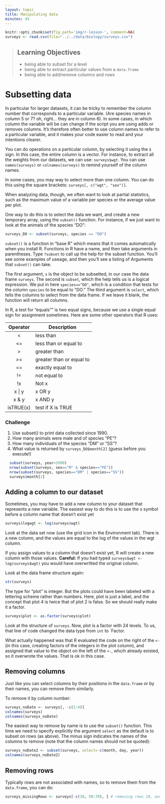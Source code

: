 ```yaml
---
layout: topic
title: Manipulating data
minutes: 45
---
```


```r
knitr::opts_chunk$set(fig.path='img/r-lesson-', comment=NA)
surveys <- read.csv(file="../../data/biology/surveys.csv")
```

> ## Learning Objectives
>
> * being able to subset for a level
> * being able to extract particular values from a `data.frame`
> * being able to add/remove columns and rows


# Subsetting data
In particular for larger datasets, it can be tricky to remember the column
number that corresponds to a particular variable. (Are species names in column 5
or 7? oh, right... they are in column 6). In some cases, in which column the
variable will be can change if the script you are using adds or removes
columns. It's therefore often better to use column names to refer to a
particular variable, and it makes your code easier to read and your intentions
clearer.

You can do operations on a particular column, by selecting it using the `$`
sign. In this case, the entire column is a vector. For instance, to extract all
the weights from our datasets, we can use: `surveys$wgt`. You can use
`names(surveys)` or `colnames(surveys)` to remind yourself of the column names.

In some cases, you may way to select more than one column. You can do this using
the square brackets: `surveys[, c("wgt", "sex")]`.

When analyzing data, though, we often want to look at partial statistics, such
as the maximum value of a variable per species or the average value per plot.

One way to do this is to select the data we want, and create a new temporary
array, using the `subset()` function. For instance, if we just want to look at
the animals of the species "DO":

```r
surveys_DO <- subset(surveys, species == "DO")
```

`subset()` is a function in "base R" which means that it comes automatically when you install R. Functions in R have a name, and then take arguments in parentheses. Type  `?subset` to call up the help for the subset function. You'll see some examples of useage, and then you'll see a listing of Arguments that `subset()` can take.  

The first argument, `x` is the object to be subsetted, in our case the data frame `surveys`. The second is `subset`, which the help tells us is a logical expression.  We put in here `species=="DO"`, which is a condition that tests for the column `species` to be equal to "DO." The third argument is `select`, which tells the columns to select from the data frame. If we leave it blank, the function will return all columns. 

In R, a test for "equals"" is two equal signs, because we use a single equal sign for assignment sometimes. Here are some other operators that R uses: 

|Operator  |  Description|
:---------:|---------------
|< 	       |less than
|<= 	     |less than or equal to
|> 	       |greater than
|>= 	     |greater than or equal to
|== 	     |exactly equal to
|!= 	     |not equal to
|!x 	     |Not x
|x \| y    |	x OR y
|x & y 	   |x AND y
|isTRUE(x) |test if X is TRUE 

### Challenge

1. Use subset() to print data collected since 1990. 
2. How many animals were male and of species "PE"?
3. How many individuals of the species "DM" or "SS"?
4. What value is returned by `surveys_DO$month[2]` (guess before you execute!)



```r
  subset(surveys, year>1990)
  nrow(subset(surveys, sex=="M" & species=="PE"))
  nrow(subset(surveys, species=="DM" | species=="SS"))
  surveys$month[2]

```

## Adding a column to our dataset

Sometimes, you may have to add a new column to your dataset that represents a
new variable. The easiest way to do this is to use the `$` symbol before a column name that doesn't exist yet
```r
surveys$logwgt <- log(surveys$wgt)

```
Look at the data set now (use the grid icon in the Environment tab). There is a new column, and the values are equal to the log of the values in the wgt column. 

If you assign values to a column that doesn't exist yet, R will create a new column with those values. **Careful:**  If you had typed `surveys$wgt <- log(surveys$wgt)` you would have overwritted the original column. 


Look at the data frame structure again: 

```r
str(surveys)
```

The type for "plot" is integer. But the plots could have been labeled with a lettering scheme rather than numbers.  Here, plot is just a label, and the concept that plot 4 is twice that of plot 2 is false. So we should really make it a factor. 

```r
surveys$plot <- as.factor(surveys$plot)
```

Look at the structure of `surveys`. Now, plot is a factor with 24 levels. To us, that line of code changed the data type from `int` to `Factor. 

What actually happened was that R evaluated the code on the right of the ` <- ` (in this case, creating factors of the integers in the plot column), and assigned that value to the object on the left of the ` <- `, whcih already existed, so it overwrote the values.  That is ok in this case. 

## Removing columns

Just like you can select columns by their positions in the `data.frame` or by
their names, you can remove them similarly.

To remove it by column number:

```r
surveys_noDate <- surveys[, -c(2:4)]
colnames(surveys)
colnames(surveys_noDate)
```

The easiest way to remove by name is to use the `subset()` function. This time
we need to specify explicitly the argument `select` as the default is to subset
on rows (as above). The minus sign indicates the names of the columns to remove
(note that the column names should not be quoted):

```r
surveys_noDate2 <- subset(surveys, select=-c(month, day, year))
colnames(surveys_noDate2)
```

## Removing rows

Typically rows are not associated with names, so to remove them from the
`data.frame`, you can do:

```r
surveys_missingRows <- surveys[-c(10, 50:70), ] # removing rows 10, and 50 to 70
```


<!----
# Building data frames from existing ones  Skip?? 

You can stack data frames next to each other using `cbind()` (__c__olumn __bind__) and on top of each other using `rbind` (__r__ow __bind__).

To illustrate this, let's use some smaller data frames.  You can create data frames directly in R

```r

land_animals <- data.frame(animal=c("dog", "cat", "bunny", "snake"),
                           feel=c("furry", "furry", "fluffy", "smooth"),
                           weight=c(45, 8, 5.5, 1.2))
                           
sea_animals <- data.frame(animal=c("fish", "sea cucumber", "sea urchin"),
                           feel=c("smooth", "squishy", "spiny"),
                           weight=c( 8, 1.1, 0.8))

more_info <- data.frame(legs=c(4,4,4,0,0,0,0), eyes=c(2,2,2,2,2,0,0))

```

```r

land_animals
sea_animals
more_info

```


With `rbind()` the number of columns and their names must be identical between the two objects:
```r
all_animals <- rbind(land_animals, sea_animals)
all_animals
```

If not, you get an error: 
```r

rbind(land_animals, more_info)

```


With `cbind()` additional columns must have the same number
of elements as there are rows in the `data.frame`.

```r
all_animals <- cbind(all_animals, more_info)
all_animals
```

####TALK ABOUT RECYCLING???
**Danger** if you don't have matching number of rows when doing cbind, R tries to "recycle" if the length of the longer object is a multiple of the shorter one.   Here, we try to cbind `sea_animals` (with 3 elements) with more_info with the first row removed so it has 6 elements.  Since 6 is a multiple of 3, R will recycle values in a way to make it "work out:"
```r

cbind(sea_animals, more_info[-1,])

```

So R wrote out the `sea_animals` twice to allow all 6 elements of `more_info` to fit in the data.frame.  This could be very bad if you're not aware of it. 

If the longer object is *not* a multiple of the shorter one, R will return an error: 

```r

cbind(land_animals, more_info)

```

 --->
